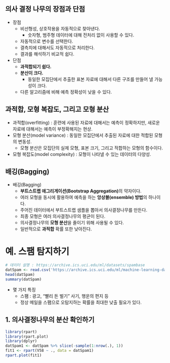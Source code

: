 ## 의사 결정 나무의 장점과 단점

* 장점
    - 비선형성, 상호작용을 자동적으로 찾아낸다.
        - 숫자형, 범주형 데이터에 대해 전처리 없이 사용할 수 있다.
    - 자동적으로 변수를 선택한다.
    - 결측치에 대해서도 자동적으로 처리한다.
    - 결과를 해석하기 비교적 쉽다.
* 단점
    - **과적합되기 쉽다.**
    - **분산이 크다.**
         - 동일한 모집단에서 추출한 표본 자료에 대해서 다른 구조를 만들어 낼 가능성이 크다.
    - 다른 알고리즘에 비해 예측 정확성이 낮을 수 있다.

## 과적합, 모형 복잡도, 그리고 모형 분산

* 과적합(overfitting) : 훈련에 사용된 자료에 대해서는 예측이 정확하지만, 새로운 자료에 대해서는 예측이 부정확해지는 현상.
* 모형 분산(model variance) : 동일한 모집단에서 추출된 자료에 대한 적합된 모형의 변동성.
    - 모형 분산은 모집단의 실제 모형, 표본 크기, 그리고 적합하는 모형의 함수이다.
* 모형 복잡도(model complexity) : 모형이 나타낼 수 있는 데이터의 다양성.

## 배깅(Bagging)

* 배깅(Bagging) 
    - **부트스트랩 애그리게이션(Bootstrap Aggregation)**의 약자이다.
    - 여러 모형을 동시에 활용하여 예측을 하는 **앙상블(ensemble) 방법**의 하나이다.
    - 주어진 데이터에서 부트스트랩 샘플을 뽑아서 의사결정나무를 만든다.
    - 최종 모형은 여러 의사결정나무의 평균이 된다. 
    - 의사결정나무의 **모형 분산**을 줄이기 위해 사용될 수 있다.
    - 일반적으로 **과적합** 확률 또한 낮아진다.
    
# 예. 스팸 탐지하기

```r
# 데이터 설명 : https://archive.ics.uci.edu/ml/datasets/spambase
datSpam <- read.csv('https://archive.ics.uci.edu/ml/machine-learning-databases/spambase/spambase.data', sep=',', header=FALSE)
head(datSpam)
summary(datSpam)

```

* 몇 가지 특징
    - 스팸 : 광고, "빨리 돈 벌기" 사기, 행운의 편지 등
    - 정상 메일을 스팸으로 오탐지하는 확률을 최대한 낮출 필요가 있다.
    
## 1. 의사결정나무의 분산 확인하기

```r
library(rpart)
library(rpart.plot)
library(dplyr)
datSpam1 <- datSpam %>% slice(-sample(1:nrow(.), 1))
fit1 <- rpart(V58 ~ ., data = datSpam1)
rpart.plot(fit1)

```




